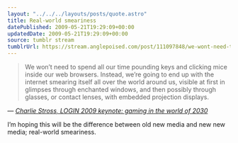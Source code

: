 ```yaml
---
layout: "../../../layouts/posts/quote.astro"
title: Real-world smeariness
datePublished: 2009-05-21T19:29:09+00:00
updatedDate: 2009-05-21T19:29:09+00:00
source: tumblr stream
tumblrUrl: https://stream.anglepoised.com/post/111097848/we-wont-need-to-spend-all-our-time-pounding-keys
---
```


> We won&rsquo;t need to spend all our time pounding keys and clicking mice inside our web browsers. Instead, we&rsquo;re going to end up with the internet smearing itself all over the world around us, visible at first in glimpses through enchanted windows, and then possibly through glasses, or contact lenses, with embedded projection displays.

— <cite>[Charlie Stross, _LOGIN 2009 keynote: gaming in the world of 2030_](http://www.antipope.org/charlie/blog-static/2009/05/login_2009_keynote_gaming_in_t.html)</cite>

I&rsquo;m hoping this will be the difference between old new media and new new media; real-world smeariness.
